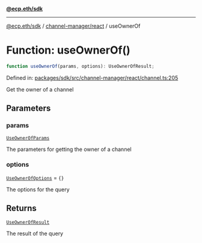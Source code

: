 [**@ecp.eth/sdk**](../../../index.mdx)

***

[@ecp.eth/sdk](/sdk-reference/index.mdx) / [channel-manager/react](/sdk-reference/channel-manager/react/index.mdx) / useOwnerOf

# Function: useOwnerOf()

```ts
function useOwnerOf(params, options): UseOwnerOfResult;
```

Defined in: [packages/sdk/src/channel-manager/react/channel.ts:205](https://github.com/ecp-eth/comments-monorepo/blob/main/packages/sdk/src/channel-manager/react/channel.ts#L205)

Get the owner of a channel

## Parameters

### params

[`UseOwnerOfParams`](/sdk-reference/channel-manager/react/type-aliases/UseOwnerOfParams.mdx)

The parameters for getting the owner of a channel

### options

[`UseOwnerOfOptions`](/sdk-reference/channel-manager/react/type-aliases/UseOwnerOfOptions.mdx) = `{}`

The options for the query

## Returns

[`UseOwnerOfResult`](/sdk-reference/channel-manager/react/type-aliases/UseOwnerOfResult.mdx)

The result of the query
